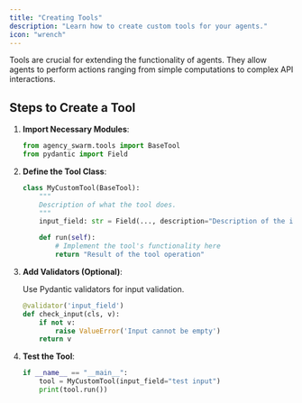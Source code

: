 ```yaml
---
title: "Creating Tools"
description: "Learn how to create custom tools for your agents."
icon: "wrench"
---
```


Tools are crucial for extending the functionality of agents. They allow agents to perform actions ranging from simple computations to complex API interactions.

## Steps to Create a Tool

1. **Import Necessary Modules**:
   ```python
   from agency_swarm.tools import BaseTool
   from pydantic import Field
   ```

2. **Define the Tool Class**:
   ```python
   class MyCustomTool(BaseTool):
       """
       Description of what the tool does.
       """
       input_field: str = Field(..., description="Description of the input field.")

       def run(self):
           # Implement the tool's functionality here
           return "Result of the tool operation"
   ```

3. **Add Validators (Optional)**:

   Use Pydantic validators for input validation.

   ```python
   @validator('input_field')
   def check_input(cls, v):
       if not v:
           raise ValueError('Input cannot be empty')
       return v
   ```

4. **Test the Tool**:

   ```python
   if __name__ == "__main__":
       tool = MyCustomTool(input_field="test input")
       print(tool.run())
   ```
